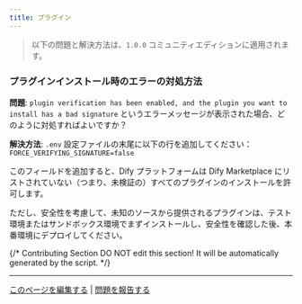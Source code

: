 ```yaml
---
title: プラグイン
---
```



> 以下の問題と解決方法は、`1.0.0` コミュニティエディションに適用されます。

### プラグインインストール時のエラーの対処方法

**問題**: `plugin verification has been enabled, and the plugin you want to install has a bad signature` というエラーメッセージが表示された場合、どのように対処すればよいですか？

**解決方法**: `.env` 設定ファイルの末尾に以下の行を追加してください：  
`FORCE_VERIFYING_SIGNATURE=false`

このフィールドを追加すると、Dify プラットフォームは Dify Marketplace にリストされていない（つまり、未検証の）すべてのプラグインのインストールを許可します。

ただし、安全性を考慮して、未知のソースから提供されるプラグインは、テスト環境またはサンドボックス環境でまずインストールし、安全性を確認した後、本番環境にデプロイしてください。

{/*
Contributing Section
DO NOT edit this section!
It will be automatically generated by the script.
*/}

---

[このページを編集する](https://github.com/langgenius/dify-docs/edit/main/ja-jp/learn-more/faq/plugins.mdx) | [問題を報告する](https://github.com/langgenius/dify-docs/issues/new?title=ドキュメントの問題%3A%20&body=%23%23%20問題の説明%0A%3C%21--%20発見した問題について簡単に説明してください%20--%3E%0A%0A%23%23%20ページリンク%0Ahttps%3A%2F%2Fgithub.com%2Flanggenius%2Fdify-docs%2Fblob%2Fmain%2Fja-jp/learn-more/faq%2Fplugins.mdx%0A%0A%23%23%20提案される変更%0A%3C%21--%20特定の変更案がある場合は、ここで説明してください%20--%3E%0A%0A%3C%21--%20ドキュメントの品質向上にご協力いただきありがとうございます！%20--%3E)

